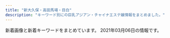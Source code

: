 ```yaml
---
title: "新大久保・高田馬場・目白"
description: "キーワード別にの巨乳アジアン・チャイナエステ嬢情報をまとめました。"
---
```


新着画像と新着キーワードをまとめています。
2021年03月06日の情報です。

<DmmAffiliateIns />
<KeywordTable
  shops={
    [
    {
        "img_links": [
            "http://www.china-es.info/img/ringo1.jpg",
            "http://www.china-es.info/images/interior_t.jpg",
            "http://www.china-es.info/img/nana2.jpg",
            "http://www.china-es.info/images/news.jpg",
            "http://www.china-es.info/images/sys1.jpg",
            "http://www.china-es.info/images/rec1.jpg",
            "http://www.china-es.info/images/mobile.jpg",
            "http://www.china-es.info/images/menu/top.jpg",
            "http://www.china-es.info/images/sys2.jpg",
            "http://www.china-es.info/images/menu/staff.jpg",
            "http://www.china-es.info/images/int2.jpg",
            "http://www.china-es.info/images/sys3.jpg",
            "http://www.china-es.info/img/hibiki1.jpg",
            "http://www.china-es.info/images/int4.jpg",
            "http://www.china-es.info/images/top.jpg",
            "http://www.china-es.info/images/head.jpg",
            "http://www.china-es.info/images/staff_t.jpg",
            "http://www.china-es.info/images/rec2.jpg",
            "http://www.china-es.info/images/int1.jpg",
            "http://www.china-es.info/images/int3.jpg",
            "http://www.china-es.info/img/nana1.jpg",
            "http://www.china-es.info/images/menu/interior.jpg"
        ],
        "station": "JR\u9ad8\u7530\u99ac\u5834\u99c5\u65e9\u7a32\u7530\u53e3",
        "url": "http://www.china-es.info/",
        "name": "Honey At Home \u30cf\u30cb\u30fc\u30a2\u30c3\u30c8\u30db\u30fc\u30e0",
        "keywords": {}
    },
    {
        "station": "JR\u5927\u4e45\u4fdd\u99c5\u5317\u53e3",
        "keywords": {},
        "img_links": [
            "http://p-aroma.work/staff/rina.jpg",
            "http://p-aroma.work/images/staff_t.png",
            "http://p-aroma.work/images/s1.png",
            "http://p-aroma.work/images/interior_t.png",
            "http://p-aroma.work/images/sys.png",
            "http://p-aroma.work/images/news.jpg",
            "http://p-aroma.work/img/rina1.png",
            "http://p-aroma.work/staff/kasumi.jpg",
            "http://p-aroma.work/images/mobile.jpg",
            "http://p-aroma.work/images/4.jpg",
            "http://p-aroma.work/images/s1.jpg",
            "http://p-aroma.work/images/int2.png",
            "http://p-aroma.work/images/tel.jpg",
            "http://p-aroma.work/images/3.jpg",
            "http://p-aroma.work/images/6.jpg",
            "http://p-aroma.work/img/mayu1.png",
            "http://p-aroma.work/img/kasumi1.png",
            "http://p-aroma.work/images/int1.png",
            "http://p-aroma.work/images/head.jpg",
            "http://p-aroma.work/staff/ayaka.jpg",
            "http://p-aroma.work/images/s2.jpg",
            "http://p-aroma.work/images/1.jpg",
            "http://p-aroma.work/images/2.jpg",
            "http://p-aroma.work/staff/mirai.jpg",
            "http://p-aroma.work/img/ayaka1.png",
            "http://p-aroma.work/staff/mayu.jpg",
            "http://p-aroma.work/img/mirai1.png"
        ],
        "url": "http://p-aroma.work/",
        "name": "\u7652\u3057\u306e\u51fa\u4f1a\u3044"
    },
    {
        "keywords": {},
        "img_links": [
            "http://esthe.top/images/an_1_05.jpg",
            "http://esthe.top/images/demo/slider/tooltips/slide2.png",
            "http://esthe.top/images/an_1_04.jpg",
            "http://esthe.top/images/room_images/index-02.jpg",
            "http://esthe.top/images/Bottom_01.jpg",
            "http://esthe.top/images/staff_images/staff_01a.jpg",
            "http://esthe.top/images/room_images/gallery-01.jpg",
            "http://esthe.top/images/an_2_02.jpg",
            "http://esthe.top/images/demo/slider/tooltips/slide1.png",
            "http://esthe.top/images/staff_images/staff_010a.jpg",
            "http://esthe.top/images/staff_images/staff_07b.jpg",
            "http://esthe.top/images/staff_images/staff_09b.jpg",
            "http://esthe.top/images/demo/slider/images/slide1.png",
            "http://esthe.top/images/staff_images/staff_09a.jpg",
            "http://esthe.top/images/an_2_06.jpg",
            "http://esthe.top/images/demo/slider/tooltips/slide3.png",
            "http://esthe.top/images/QRcode.jpg",
            "http://esthe.top/images/an_1_03.jpg",
            "http://esthe.top/images/room_images/gallery-05.jpg",
            "http://esthe.top/images/staff_images/staff_07a.jpg",
            "http://esthe.top/images/an_1_06.jpg",
            "http://esthe.top/images/acs_ima/access-03.jpg",
            "http://esthe.top/images/Bottom_02.jpg",
            "http://esthe.top/images/staff_images/staff_01b.jpg",
            "http://esthe.top/images/room_images/gallery-04.jpg",
            "http://esthe.top/images/staff_images/staff_04b.jpg",
            "http://esthe.top/images/an_1_07.jpg",
            "http://esthe.top/images/an_1_02.jpg",
            "http://esthe.top/images/acs_ima/access-04.jpg",
            "http://esthe.top/images/demo/slider/images/slide3.png",
            "http://esthe.top/images/demo/slider/tooltips/slide4.png",
            "http://esthe.top/images/room_images/gallery-03.jpg",
            "http://esthe.top/images/demo/slider/tooltips/slide5.png",
            "http://esthe.top/images/room_images/gallery-02.jpg",
            "http://esthe.top/images/an_2_07.jpg",
            "http://esthe.top/images/acs_ima/access-02.jpg",
            "http://esthe.top/images/acs_ima/access-01.jpg",
            "http://esthe.top/images/room_images/index-01.jpg",
            "http://esthe.top/images/staff_images/staff_04a.jpg",
            "http://esthe.top/images/room_images/gallery-06.jpg",
            "http://esthe.top/images/an_2_04.jpg",
            "http://esthe.top/images/an_2_05.jpg",
            "http://esthe.top/images/demo/slider/images/slide2.png",
            "http://esthe.top/images/an_2_03.jpg",
            "http://esthe.top/images/demo/slider/images/slide4.png",
            "http://esthe.top/images/demo/slider/images/slide5.png",
            "http://esthe.top/images/staff_images/staff_010b.jpg"
        ],
        "name": "RAN\uff5e\u30e9\u30f3\uff5e",
        "station": "JR\u9ad8\u7530\u99ac\u5834\u99c5\u6771\u53e3",
        "url": "http://esthe.top/"
    },
    {
        "station": "JR\u5927\u4e45\u4fdd\u99c5\u5317\u53e3",
        "keywords": {
            "C": 21,
            "E": 1
        },
        "url": "https://www.cocoro556.in/",
        "name": "COCORO",
        "img_links": [
            "https://www.cocoro556.in/img/material/noimg_m.jpg",
            "https://www.cocoro556.in/img/girl/main/smain1421b75436b0012f83588e08b8d8eb48c8c2.jpg",
            "https://www.cocoro556.in/img/material/noimg_s.jpg",
            "https://www.cocoro556.in/img/girl/main/smain1491773ceed1a7cd35919e9c6866285fb943.jpg",
            "https://www.cocoro556.in/img/material/top_t3_imgrev1.jpg",
            "https://www.cocoro556.in/img/girl/list/slist142b75436b0012f83588e08b8d8eb48c8c2.jpg",
            "https://www.cocoro556.in/img/girl/main/smain1441346e3df3ff1cef1386c89c6ba9e9f72e.jpg",
            "https://www.cocoro556.in/img/girl/list/slist154a1f8e548a2959236fdd0e7abcde80ac7.jpg",
            "https://www.cocoro556.in/img/girl/list/slist16435ee9e4407f412c3d2708030a189f1c0.jpg",
            "https://www.cocoro556.in/img/material/pd_st1.png",
            "https://www.cocoro556.in/img/material/photost2rev1.png",
            "https://www.cocoro556.in/img/girl/thumb/smain1541a1f8e548a2959236fdd0e7abcde80ac7.jpg",
            "https://www.cocoro556.in/img/girl/thumb/smain1421b75436b0012f83588e08b8d8eb48c8c2.jpg",
            "https://www.cocoro556.in/img/girl/thumb/smain1442346e3df3ff1cef1386c89c6ba9e9f72e.jpg",
            "https://www.cocoro556.in/img/girl/thumb/smain14634879628e490d1ecf1cd7a9d727569f95.jpg",
            "https://www.cocoro556.in/img/material/gm6_rollout.png",
            "https://www.cocoro556.in/img/material/gm2_rollout.png",
            "https://www.cocoro556.in/img/material/p2_t2_subt4.png",
            "https://www.cocoro556.in/img/material/pd_st2.png",
            "https://www.cocoro556.in/img/material/p6_t2_subt1.png",
            "https://www.cocoro556.in/img/material/photost3rev1.png",
            "https://www.cocoro556.in/img/material/top_t3_subt1.png",
            "https://www.cocoro556.in/img/material/p2_t2.png",
            "https://www.cocoro556.in/img/girl/thumb/smain163122954962968a79edd4eae79b844b9988.jpg",
            "https://www.cocoro556.in/img/material/gm5_rollout.png",
            "https://www.cocoro556.in/img/girl/list/slist144346e3df3ff1cef1386c89c6ba9e9f72e.jpg",
            "https://www.cocoro556.in/img/material/photost1.png",
            "https://www.cocoro556.in/img/girl/thumb/smain1491773ceed1a7cd35919e9c6866285fb943.jpg",
            "https://www.cocoro556.in/img/material/p6_t2.png",
            "https://www.cocoro556.in/img/girl/main/smain163122954962968a79edd4eae79b844b9988.jpg",
            "https://www.cocoro556.in/img/material/mobilesite.png",
            "https://www.cocoro556.in/img/material/p2_t2_subt5_m1.png",
            "https://www.cocoro556.in/img/girl/thumb/smain1542a1f8e548a2959236fdd0e7abcde80ac7.jpg",
            "https://www.cocoro556.in/img/material/pageheaderimg1.jpg",
            "https://www.cocoro556.in/img/girl/thumb/smain1443346e3df3ff1cef1386c89c6ba9e9f72e.jpg",
            "https://www.cocoro556.in/img/girl/thumb/smain14922dea5bdda380e76839c012ab24bd9f82.jpg",
            "https://www.cocoro556.in/img/material/p2_t2_sub_m1_3.png",
            "https://www.cocoro556.in/img/material/pageheaderimg4.jpg",
            "https://www.cocoro556.in/img/girl/main/smain1461f806d031a1244ccfaa8b4d307f6ef6d7.jpg",
            "https://www.cocoro556.in/img/girl/thumb/smain1543ab2e0ee9f9fde8103e9fe80e33b07761.jpg",
            "https://www.cocoro556.in/img/material/p6_t1.png",
            "https://www.cocoro556.in/img/girl/thumb/smain1461f806d031a1244ccfaa8b4d307f6ef6d7.jpg",
            "https://www.cocoro556.in/img/girl/thumb/smain1423ae12bc52cc115b3190fbe6a84a8ffa74.jpg",
            "https://www.cocoro556.in/img/material/top_t4.png",
            "https://www.cocoro556.in/img/material/gm3_rollover.png",
            "https://www.cocoro556.in/img/material/p3_t1.png",
            "https://www.cocoro556.in/img/material/noimg_b.jpg",
            "https://www.cocoro556.in/img/girl/main/smain1541a1f8e548a2959236fdd0e7abcde80ac7.jpg",
            "https://www.cocoro556.in/img/material/age_rollout.png",
            "https://www.cocoro556.in/img/material/p2_t2_subt5.png",
            "https://www.cocoro556.in/img/material/gm2_rollover.png",
            "https://www.cocoro556.in/img/material/p2_t2_subt2.png",
            "https://www.cocoro556.in/img/material/photost5.png",
            "https://www.cocoro556.in/img/material/top_t1.png",
            "https://www.cocoro556.in/img/girl/main/smain164135ee9e4407f412c3d2708030a189f1c0.jpg",
            "https://www.cocoro556.in/img/camp/camp20210301.jpg",
            "https://www.cocoro556.in/img/material/photost4rev1.png",
            "https://www.cocoro556.in/img/girl/thumb/smain126142f85375ac3eb532582567360874d2d6.jpg",
            "https://www.cocoro556.in/img/material/gm1_rollout.png",
            "https://www.cocoro556.in/img/girl/thumb/smain1462f806d031a1244ccfaa8b4d307f6ef6d7.jpg",
            "https://www.cocoro556.in/img/material/gm5_rollover.png",
            "https://www.cocoro556.in/img/material/pageheaderimg3.jpg",
            "https://www.cocoro556.in/img/material/pd_st3.png",
            "https://www.cocoro556.in/img/girl/thumb/smain1422b75436b0012f83588e08b8d8eb48c8c2.jpg",
            "https://www.cocoro556.in/img/material/photost6.png",
            "https://www.cocoro556.in/img/material/pd_number.png",
            "https://www.cocoro556.in/img/girl/thumb/smain126332fd72809eba38056753c1720b05d8d5.jpg",
            "https://www.cocoro556.in/img/material/p3_1_t1.png",
            "https://www.cocoro556.in/img/material/p2_t2_subt4_m1.png",
            "https://www.cocoro556.in/img/material/p6_t3.png",
            "https://www.cocoro556.in/img/material/photost7.png",
            "https://www.cocoro556.in/img/material/p6_t3_subt1.png",
            "https://www.cocoro556.in/img/material/p2_t2_subt5_m2.png",
            "https://www.cocoro556.in/img/material/leftinfo.png",
            "https://www.cocoro556.in/img/girl/list/slist146f806d031a1244ccfaa8b4d307f6ef6d7.jpg",
            "https://www.cocoro556.in/img/girl/thumb/smain164135ee9e4407f412c3d2708030a189f1c0.jpg",
            "https://www.cocoro556.in/img/material/top_t2.png",
            "https://www.cocoro556.in/img/material/p5_t1.png",
            "https://www.cocoro556.in/img/material/p2_t2_sub_m1_2.png",
            "https://www.cocoro556.in/img/girl/main/smain126142f85375ac3eb532582567360874d2d6.jpg",
            "https://www.cocoro556.in/img/girl/thumb/smain1441346e3df3ff1cef1386c89c6ba9e9f72e.jpg",
            "https://www.cocoro556.in/img/material/gm4_rollout.png",
            "https://www.cocoro556.in/img/girl/thumb/smain1493773ceed1a7cd35919e9c6866285fb943.jpg",
            "https://www.cocoro556.in/img/material/top_t3.png",
            "https://www.cocoro556.in/img/camp/camp20200426sub.jpg",
            "https://www.cocoro556.in/img/material/ftel.png",
            "https://www.cocoro556.in/img/material/p2_t2_subt3.png",
            "https://www.cocoro556.in/img/material/gm1_rollover.png",
            "https://www.cocoro556.in/img/girl/thumb/smain126242f85375ac3eb532582567360874d2d6.jpg",
            "https://www.cocoro556.in/img/material/p2_t2_sub_m1_1.png",
            "https://www.cocoro556.in/img/material/p2_t2_subt1.png",
            "https://www.cocoro556.in/img/material/pageheaderimg2.jpg",
            "https://www.cocoro556.in/img/material/gm3_rollout.png",
            "https://www.cocoro556.in/img/material/accminimgrev1.jpg",
            "https://www.cocoro556.in/img/material/gm6_rollover.png",
            "https://www.cocoro556.in/img/girl/list/slist16322954962968a79edd4eae79b844b9988.jpg",
            "https://www.cocoro556.in/img/girl/list/slist12642f85375ac3eb532582567360874d2d6.jpg",
            "https://www.cocoro556.in/img/girl/list/slist149773ceed1a7cd35919e9c6866285fb943.jpg"
        ]
    },
    {
        "img_links": [
            "http://familiar.tyo.cm/photos/sites/37/2019/10/2019102502193551.jpg",
            "http://familiar.tyo.cm/photos/sites/37/2019/03/2019032406115440.jpg",
            "http://familiar.tyo.cm/photos/sites/37/2019/03/2019032406115311.jpg",
            "http://familiar.tyo.cm/photos/sites/37/2019/06/2019060406161857.jpg",
            "http://familiar.tyo.cm/photos/sites/37/2019/11/2019110802115992.jpg",
            "http://familiar.tyo.cm/photos/sites/37/2019/09/2019090503385014.jpg",
            "http://familiar.tyo.cm/images/s_link.jpg",
            "http://familiar.tyo.cm/images/tel.png",
            "http://familiar.tyo.cm/photos/sites/37/2019/03/2019032406115446.jpg",
            "http://familiar.tyo.cm/photos/sites/37/2019/11/2019112002511160.jpg",
            "http://familiar.tyo.cm/photos/sites/37/2018/12/2018121903013346.jpg",
            "http://familiar.tyo.cm/photos/sites/37/2019/03/2019031806471671.jpg",
            "http://familiar.tyo.cm/images/mobile.jpg",
            "http://familiar.tyo.cm/photos/sites/37/2019/03/2019032406115598.jpg",
            "http://familiar.tyo.cm/photos/sites/37/2019/03/2019032406115451.jpg",
            "http://familiar.tyo.cm/photos/sites/37/2019/06/2019061502562745.jpg",
            "http://familiar.tyo.cm/photos/sites/37/2019/06/2019061502562797.jpg",
            "http://familiar.tyo.cm/images/top.png",
            "http://familiar.tyo.cm/photos/sites/37/2019/10/2019100304481325.jpg",
            "http://familiar.tyo.cm/photos/sites/37/2019/12/2019120401354873.jpg",
            "http://familiar.tyo.cm/photos/sites/37/2019/03/2019032406115491.jpg",
            "http://familiar.tyo.cm/images/s_news.jpg",
            "http://familiar.tyo.cm/photos/sites/37/2019/12/201912130833132.jpg",
            "http://familiar.tyo.cm/photos/sites/37/2019/03/2019032406115312.jpg",
            "http://familiar.tyo.cm/photos/sites/37/2019/12/2019120502264671.jpg",
            "http://familiar.tyo.cm/images/s_staff.jpg",
            "http://familiar.tyo.cm/photos/sites/37/2019/06/201906040617136.jpg",
            "http://familiar.tyo.cm/photos/sites/37/2019/06/2019061502562798.jpg",
            "http://familiar.tyo.cm/photos/sites/37/2019/12/2019120502265383.jpg",
            "http://familiar.tyo.cm/photos/sites/37/2019/12/2019120401355046.jpg",
            "http://familiar.tyo.cm/photos/sites/37/2019/12/2019120401354980.jpg",
            "http://familiar.tyo.cm/photos/sites/37/2019/10/2019102502193826.jpg",
            "http://familiar.tyo.cm/photos/sites/37/2019/11/2019112902341792.jpg",
            "http://familiar.tyo.cm/photos/sites/37/2019/10/2019102408541458.jpg",
            "http://familiar.tyo.cm/photos/sites/37/2018/12/2018121903022968.jpg",
            "http://familiar.tyo.cm/images/1.png",
            "http://familiar.tyo.cm/photos/sites/37/2019/09/201909270657496.jpg",
            "http://familiar.tyo.cm/photos/sites/37/2019/06/2019060406241084.jpg",
            "http://familiar.tyo.cm/photos/sites/37/2019/06/2019062210030384.jpg"
        ],
        "keywords": {
            "88": 27,
            "86": 94,
            "83": 9,
            "87": 72,
            "85": 18,
            "E": 36,
            "C": 2,
            "D": 182
        },
        "station": "JR\u65b0\u5927\u4e45\u4fdd\u99c5",
        "name": "Familiar\u30fb\u30d5\u30a1\u30df\u30ea\u30fc\u30a2",
        "url": "http://familiar.tyo.cm/"
    },
    {
        "keywords": {
            "86": 4,
            "C": 3,
            "D": 2,
            "E": 2,
            "88": 3
        },
        "name": "NEW ONLY ONE",
        "img_links": [
            "http://www.aromaonly1.com/images/index_02.jpg",
            "http://www.aromaonly1.com/images/index_15.jpg",
            "http://www.aromaonly1.com/uploads/66dc68de1f9c001b6f15d52303314efc.jpg",
            "http://www.aromaonly1.com/images/index_03.jpg",
            "http://www.aromaonly1.com/images/aromaonly1_468x60.png",
            "http://www.aromaonly1.com/images/index_04.jpg",
            "http://www.aromaonly1.com/uploads/c24b4a66b959c50d941c227e2167e47a.jpg",
            "http://www.aromaonly1.com/images/index_01.jpg",
            "http://www.aromaonly1.com/uploads/18799c1985ca7d1cd026808323ec51c2.jpg",
            "http://www.aromaonly1.com/images/index_12.jpg",
            "http://www.aromaonly1.com/uploads/3e6ede4dd71b9611bfc0fc01fff82057.jpg",
            "http://www.aromaonly1.com/uploads/ac75f516de3602f2ed5de1d9e2383a35.jpg",
            "http://www.aromaonly1.com/uploads/8e9e8b4d89b256773f17dff61368328c.jpg",
            "http://www.aromaonly1.com/images/index_06.jpg",
            "http://www.aromaonly1.com/images/index_07.jpg",
            "http://www.aromaonly1.com/images/index_16.jpg",
            "http://www.aromaonly1.com/uploads/015cba9c432d730d26583fe998534fa6.jpg",
            "http://www.aromaonly1.com/images/index_18.jpg",
            "http://www.aromaonly1.com/images/index_08.jpg",
            "http://www.aromaonly1.com/images/link_10.jpg",
            "http://www.aromaonly1.com/images/girls_10.jpg",
            "http://www.aromaonly1.com/images/index_14.jpg",
            "http://www.aromaonly1.com/images/index_11.jpg",
            "http://www.aromaonly1.com/uploads/56e94a67d1aa4ea89d5f2064a387ab96.jpg",
            "http://www.aromaonly1.com/uploads/e01fa669285bc99ba782abfd90a08bb2.jpg",
            "http://www.aromaonly1.com/uploads/b43afdf6c0db7020b472f89b05664984.jpg",
            "http://www.aromaonly1.com/images/service_10.jpg",
            "http://www.aromaonly1.com/images/index_05.jpg",
            "http://www.aromaonly1.com/images/index_21.jpg",
            "http://www.aromaonly1.com/images/fanhui.png",
            "http://www.aromaonly1.com/uploads/0d74a4af5e268e3562daa56048c13906.jpg",
            "http://www.aromaonly1.com/images/interior_10.jpg",
            "http://www.aromaonly1.com/uploads/5f4083d49285cbe64774b1bd70e86150.jpg",
            "http://www.aromaonly1.com/my_work/images/pic1.png",
            "http://www.aromaonly1.com/images/service_11.jpg",
            "http://www.aromaonly1.com/uploads/39a20c0f1405de5aa73fad53492e41be.jpg",
            "http://www.aromaonly1.com/uploads/2f5941103973429d3981087968a845a3.jpg",
            "http://www.aromaonly1.com/images/index_17.jpg",
            "http://www.aromaonly1.com/images/index_19.jpg",
            "http://www.aromaonly1.com/images/index_20.jpg"
        ],
        "url": "http://www.aromaonly1.com/",
        "station": "JR\u9ad8\u7530\u99ac\u5834\u99c5"
    },
    {
        "station": "JR\u5927\u4e45\u4fdd\u99c5\u5357\u53e3",
        "img_links": [
            "http://milk.tyo.cm/photos/sites/72/2020/11/202011100524008.jpg",
            "http://milk.tyo.cm/photos/sites/72/2021/02/202102240112042.jpg",
            "http://milk.tyo.cm/images/sp_nav02.png",
            "http://milk.tyo.cm/images/koko_234x60.png",
            "http://milk.tyo.cm/photos/sites/72/2020/06/2020061206444417.jpg",
            "http://milk.tyo.cm/images/re.png",
            "http://milk.tyo.cm/images/sp_nav03.png",
            "http://milk.tyo.cm/images/top.png",
            "http://milk.tyo.cm/images/blog.jpg",
            "http://milk.tyo.cm/images/tit_service.png",
            "http://milk.tyo.cm/images/img_service01.jpg",
            "http://milk.tyo.cm/photos/sites/72/2021/03/2021030201303372.jpg",
            "http://milk.tyo.cm/images/img_service03.jpg",
            "http://milk.tyo.cm/images/link_nav01.png",
            "http://milk.tyo.cm/images/sp_header.jpg",
            "http://milk.tyo.cm/photos/sites/72/2020/06/2020061206443832.jpg",
            "http://milk.tyo.cm/images/link_nav05.png",
            "http://milk.tyo.cm/images/room2_l.jpg",
            "http://milk.tyo.cm/images/tit_staff.png",
            "http://milk.tyo.cm/images/link_nav02.png",
            "http://milk.tyo.cm/images/bg_cont01.png",
            "http://milk.tyo.cm/images/room3_l.jpg",
            "http://milk.tyo.cm/images/tit_pick.png",
            "http://milk.tyo.cm/images/room1_l.jpg",
            "http://milk.tyo.cm/images/img_service02.jpg",
            "http://milk.tyo.cm/photos/sites/72/2021/01/2021012610102711.jpg",
            "http://milk.tyo.cm/images/room4_l.jpg",
            "http://milk.tyo.cm/images/link_nav03.png",
            "http://milk.tyo.cm/images/com_tel.png",
            "http://milk.tyo.cm/images/bg_cont03.png",
            "http://milk.tyo.cm/images/sp_tit_pick.png",
            "http://milk.tyo.cm/photos/sites/72/2021/03/2021030109204879.jpg",
            "http://milk.tyo.cm/images/img_service04.jpg",
            "http://milk.tyo.cm/images/sp_nav01.png",
            "http://milk.tyo.cm/images/ico_headline.png",
            "http://milk.tyo.cm/images/link_nav04.png",
            "http://milk.tyo.cm/photos/sites/72/2021/02/2021021003450576.jpg",
            "http://milk.tyo.cm/photos/sites/72/2021/02/202102100345053.jpg"
        ],
        "url": "http://milk.tyo.cm/",
        "keywords": {
            "87": 8,
            "86": 8,
            "85": 24,
            "E": 16,
            "C": 14,
            "90": 8,
            "D": 40,
            "83": 8
        },
        "name": "\u30df\u30eb\u30af"
    },
    {
        "keywords": {},
        "url": "http://www.harunoyume.com/",
        "img_links": [
            "http://www.harunoyume.com/images/covergirl.jpg",
            "http://www.harunoyume.com/images/discount.jpg",
            "http://www.harunoyume.com/images/service-image.jpg",
            "http://www.harunoyume.com/images/campaign.jpg"
        ],
        "name": "\u6625\u306e\u5922",
        "station": "JR\u65b0\u5927\u4e45\u4fdd\u99c5"
    },
    {
        "url": "http://www.y-rlx.site/",
        "img_links": [
            "http://www.y-rlx.site/images/upload/thumb/c69d7050fbdbb36f.jpg",
            "http://www.y-rlx.site/images/upload/thumb/e47d8394208727d5.jpg",
            "http://www.y-rlx.site/images/index_19.jpg",
            "http://www.y-rlx.site/images/upload/thumb/ed8b0cbb7323414a.jpg",
            "http://www.y-rlx.site/images/info.jpg",
            "http://www.y-rlx.site/images/upload/thumb/e0a26e58e17a1416.jpg",
            "http://y-rlx.site/images/index_07.jpg",
            "http://www.y-rlx.site/images/index_11.jpg",
            "http://www.y-rlx.site/images/index_08.jpg",
            "http://www.y-rlx.site/images/upload/thumb/2c7fdde9ad97892b.jpg",
            "http://www.y-rlx.site/images/index_20.jpg",
            "http://www.y-rlx.site/girl/05.jpg",
            "http://www.y-rlx.site/images/index_04.jpg",
            "http://www.y-rlx.site/images/index_18.jpg",
            "http://www.y-rlx.site/images/index_10.jpg",
            "http://www.y-rlx.site/images/index_03.jpg",
            "http://www.y-rlx.site/images/card.jpg",
            "http://www.y-rlx.site/images/upload/thumb/55cf68e3bb41cd32.jpg",
            "http://y-rlx.site/images/index_04.jpg",
            "http://www.y-rlx.site/images/info_09.jpg",
            "http://www.y-rlx.site/images/index_01.jpg",
            "http://www.y-rlx.site/images/index_06.jpg",
            "http://www.y-rlx.site/girl/02.jpg",
            "http://www.y-rlx.site/images/rec_09.jpg",
            "http://www.y-rlx.site/images/upload/thumb/aca6a86f5cace319.jpg",
            "http://www.y-rlx.site/images/index_07.jpg",
            "http://www.y-rlx.site/images/index_13.jpg",
            "http://www.y-rlx.site/images/staff_09.jpg",
            "http://www.y-rlx.site/girl/03.jpg",
            "http://www.y-rlx.site/girl/04.jpg",
            "http://www.y-rlx.site/images/rec.jpg",
            "http://www.y-rlx.site/girl/01.jpg",
            "http://www.y-rlx.site/images/upload/thumb/0fba3207fb3c4467.jpg",
            "http://www.y-rlx.site/images/index_02.jpg",
            "http://www.y-rlx.site/images/upload/thumb/6a56a1b37abdca69.jpg",
            "http://www.y-rlx.site/images/index_05.jpg",
            "http://www.y-rlx.site/images/index_09.jpg",
            "http://www.y-rlx.site/images/index_15.jpg"
        ],
        "keywords": {
            "88": 1,
            "D": 1,
            "87": 4,
            "89": 1,
            "C": 5
        },
        "station": "JR\u9ad8\u7530\u99ac\u5834\u99c5\u65e9\u7a32\u7530\u53e3",
        "name": "\u60a0\u30a8\u30b9\u30c6"
    },
    {
        "url": "https://est-hana.com/",
        "img_links": [
            "https://est-hana.com/img/girl/thumb/smain19725e2ed7efe2de621955e09d12295a13ee.jpg",
            "https://est-hana.com/img/girl/main/smain1911ec56c0d5cc68365ea11e2e52a40272d8.jpg",
            "https://est-hana.com/img/material/sys_etc.png",
            "https://est-hana.com/img/girl/list/s75_face.jpg",
            "https://est-hana.com/img/material/hosi5.png",
            "https://est-hana.com/img/material/massap7.jpg",
            "https://est-hana.com/img/girl/pickup/topgirl20140510202547.png",
            "https://est-hana.com/img/girl/thumb/smain1931e3a7504f14e2050f14cb6782d72bb46c.jpg",
            "https://est-hana.com/img/girl/list/s86_face.jpg",
            "https://est-hana.com/img/girl/thumb/smain193281777917c863b2cd265723b9cb5a3c32.jpg",
            "https://est-hana.com/img/girl/thumb/smain197153ce52e0264e81a8a42e5d3c84dd833e.jpg",
            "https://est-hana.com/img/girl/list/s86_list.jpg",
            "https://est-hana.com/img/material/staff_t1rev1.png",
            "https://est-hana.com/img/girl/list/slist2012ba9beda1a19f1ba57dcc87485d57321.jpg",
            "https://est-hana.com/img/material/age.png",
            "https://est-hana.com/img/girl/main/s86_1.jpg",
            "https://est-hana.com/img/material/top_t6.png",
            "https://est-hana.com/img/girl/pickup/topgirl20141227182718.png",
            "https://est-hana.com/img/material/massap2.jpg",
            "https://est-hana.com/img/girl/list/sface189e9ae2d8752cd8b9474ebd62df9909f9b.jpg",
            "https://est-hana.com/img/material/photorenew3.jpg",
            "https://est-hana.com/img/girl/list/s139_face.jpg",
            "https://est-hana.com/img/girl/list/s88_face.jpg",
            "https://est-hana.com/img/material/massap3.jpg",
            "https://est-hana.com/img/material/massap6.jpg",
            "https://est-hana.com/img/girl/main/s173_1.jpg",
            "https://est-hana.com/img/girl/list/slist199a8b144d9cbd006fc9dffdf23ad77de07.jpg",
            "https://est-hana.com/img/girl/main/s180_1.jpg",
            "https://est-hana.com/img/girl/thumb/smain1871110bf62c88dcefca310cdc127f9b11f2.jpg",
            "https://est-hana.com/img/girl/thumb/s77_3.jpg",
            "https://est-hana.com/img/girl/pickup/topgirl20180908131653.png",
            "https://est-hana.com/img/girl/main/smain1871110bf62c88dcefca310cdc127f9b11f2.jpg",
            "https://est-hana.com/img/material/staffdetail_t1.png",
            "https://est-hana.com/img/girl/pickup/topgirl20190528141109.png",
            "https://est-hana.com/img/girl/list/sface190e7f2a11706f93c08ab1eb76c57c0a501.jpg",
            "https://est-hana.com/img/girl/list/sface187386757ea62d773ca58e2457fc23b8e13.jpg",
            "https://est-hana.com/img/girl/main/s77_1.jpg",
            "https://est-hana.com/img/girl/list/slist8365230fc40840a020ba3ed47600db4b4a.jpg",
            "https://est-hana.com/img/material/photorenew2rev1.jpg",
            "https://est-hana.com/img/girl/pickup/pickup20141227182613.jpeg",
            "https://est-hana.com/img/girl/pickup/pickup20190121202926.jpg",
            "https://est-hana.com/img/material/photorenew4.jpg",
            "https://est-hana.com/img/material/massap1.jpg",
            "https://est-hana.com/img/material/sframe2014.png",
            "https://est-hana.com/img/girl/list/s163_list.jpg",
            "https://est-hana.com/img/girl/main/smain1931e3a7504f14e2050f14cb6782d72bb46c.jpg",
            "https://est-hana.com/img/material/sys_course1_rev2.png",
            "https://est-hana.com/img/girl/list/slist110d5ce8a5906e2cdaf90af47c9395e0dff.jpg",
            "https://est-hana.com/img/girl/list/slist189e9ae2d8752cd8b9474ebd62df9909f9b.jpg",
            "https://est-hana.com/img/girl/thumb/s173_2.jpg",
            "https://est-hana.com/img/girl/thumb/smain1902e7f2a11706f93c08ab1eb76c57c0a501.jpg",
            "https://est-hana.com/img/material/sys_option.png",
            "https://est-hana.com/img/girl/pickup/pickup20180830201105.jpg",
            "https://est-hana.com/img/girl/thumb/smain1911ec56c0d5cc68365ea11e2e52a40272d8.jpg",
            "https://est-hana.com/img/material/gm4_rollout.png",
            "https://est-hana.com/img/whatnew/20200304.jpg",
            "https://est-hana.com/img/girl/pickup/pickup20190118192153.jpg",
            "https://est-hana.com/img/material/top_t2_img_rev2.jpg",
            "https://est-hana.com/img/girl/list/s163_face.jpg",
            "https://est-hana.com/img/material/topflashimg1.jpg",
            "https://est-hana.com/img/whatnew/20200401_mask.jpg",
            "https://est-hana.com/img/girl/thumb/s173_1.jpg",
            "https://est-hana.com/img/material/sys_course2_rev2.png",
            "https://est-hana.com/img/material/top_t2.png",
            "https://est-hana.com/img/girl/thumb/smain18725b09cd881b1f036f9f4970616c10b474.jpg",
            "https://est-hana.com/img/girl/thumb/s180_1.jpg",
            "https://est-hana.com/img/material/line1.png",
            "https://est-hana.com/img/girl/pickup/pickup20190118192257.jpg",
            "https://est-hana.com/img/girl/pickup/topgirl20180308214256.png",
            "https://est-hana.com/img/material/d6.png",
            "https://est-hana.com/img/girl/list/sface201dc74ab8dea78d771771d5fda7bccc989.jpg",
            "https://est-hana.com/img/material/accsess_picter2.jpg",
            "https://est-hana.com/img/material/gm2_rollout.png",
            "https://est-hana.com/img/material/gm5_rollout.png",
            "https://est-hana.com/img/girl/thumb/smain1901e7f2a11706f93c08ab1eb76c57c0a501.jpg",
            "https://est-hana.com/img/girl/list/sface191ec56c0d5cc68365ea11e2e52a40272d8.jpg",
            "https://est-hana.com/img/material/w6.png",
            "https://est-hana.com/img/girl/list/sface18449673a0eecbfdaab27d1a016ce6f4281.jpg",
            "https://est-hana.com/img/girl/thumb/s77_2.jpg",
            "https://est-hana.com/img/girl/thumb/s86_1.jpg",
            "https://est-hana.com/img/material/infopanel.png",
            "https://est-hana.com/img/material/systme_t2.png",
            "https://est-hana.com/img/material/hosi4.png",
            "https://est-hana.com/img/girl/list/slist191ec56c0d5cc68365ea11e2e52a40272d8.jpg",
            "https://est-hana.com/img/material/gm3_rollout.png",
            "https://est-hana.com/img/material/photorenew5.jpg",
            "https://est-hana.com/img/whatnew/20200401min60.jpg",
            "https://est-hana.com/img/girl/list/s180_list.jpg",
            "https://est-hana.com/img/material/accsess_station.png",
            "https://est-hana.com/img/material/gm1_rollout.png",
            "https://est-hana.com/img/girl/list/slist18449673a0eecbfdaab27d1a016ce6f4281.jpg",
            "https://est-hana.com/img/girl/list/s77_list.jpg",
            "https://est-hana.com/img/girl/pickup/pickup20181218104555.jpg",
            "https://est-hana.com/img/girl/pickup/pickup20191214162524.jpg",
            "https://est-hana.com/img/material/top_t4.png",
            "https://est-hana.com/img/girl/main/smain1891e9ae2d8752cd8b9474ebd62df9909f9b.jpg",
            "https://est-hana.com/img/material/staff_t1.png",
            "https://est-hana.com/img/girl/thumb/smain1891e9ae2d8752cd8b9474ebd62df9909f9b.jpg",
            "https://est-hana.com/img/girl/pickup/pickup20180526173711.jpg",
            "https://est-hana.com/img/girl/list/sface193e3a7504f14e2050f14cb6782d72bb46c.jpg",
            "https://est-hana.com/img/girl/list/s173_face.jpg",
            "https://est-hana.com/img/girl/thumb/smain1912da4fa2da2e801312734721e1a44d8e19.jpg",
            "https://est-hana.com/img/girl/thumb/smain1913da4fa2da2e801312734721e1a44d8e19.jpg",
            "https://est-hana.com/img/girl/main/smain197153ce52e0264e81a8a42e5d3c84dd833e.jpg",
            "https://est-hana.com/img/girl/list/s173_list.jpg",
            "https://est-hana.com/img/material/day.png",
            "https://est-hana.com/img/material/massa_t1.png",
            "https://est-hana.com/img/material/top_t5.png",
            "https://est-hana.com/img/girl/thumb/s77_1.jpg",
            "https://est-hana.com/img/girl/main/smain1901e7f2a11706f93c08ab1eb76c57c0a501.jpg",
            "https://est-hana.com/img/girl/pickup/topgirl20161016054301.png",
            "https://est-hana.com/img/material/detailwaku.png",
            "https://est-hana.com/img/girl/pickup/topgirl20140502225842.png",
            "https://est-hana.com/img/camp/camp20210301.png",
            "https://est-hana.com/img/girl/thumb/smain184149673a0eecbfdaab27d1a016ce6f4281.jpg",
            "https://est-hana.com/img/girl/list/sface8365230fc40840a020ba3ed47600db4b4a.jpg",
            "https://est-hana.com/img/material/month.png",
            "https://est-hana.com/img/material/top_t3.png",
            "https://est-hana.com/img/girl/pickup/pickup20190227121102.jpg",
            "https://est-hana.com/img/girl/pickup/pickup20191208191053.jpg",
            "https://est-hana.com/img/girl/list/s77_face.jpg",
            "https://est-hana.com/img/girl/list/s180_face.jpg",
            "https://est-hana.com/img/girl/list/sface110404ef9fc79e2a0a04d64b621c22a0c77.jpg",
            "https://est-hana.com/img/material/top_twitter.png",
            "https://est-hana.com/img/material/gm6_rollout.png",
            "https://est-hana.com/img/girl/pickup/topgirl20180526173824.png",
            "https://est-hana.com/img/girl/main/s75_1.jpg",
            "https://est-hana.com/img/girl/list/s88_list.jpg",
            "https://est-hana.com/img/material/m3.png",
            "https://est-hana.com/img/material/returnbtn.png",
            "https://est-hana.com/img/material/click_tel_btn.png",
            "https://est-hana.com/img/girl/list/s139_list.jpg",
            "https://est-hana.com/img/girl/thumb/s75_1.jpg",
            "https://est-hana.com/img/girl/thumb/smain83265230fc40840a020ba3ed47600db4b4a.jpg",
            "https://est-hana.com/img/girl/pickup/pickup20190528135649.jpg",
            "https://est-hana.com/img/girl/list/sface19753ce52e0264e81a8a42e5d3c84dd833e.jpg",
            "https://est-hana.com/img/girl/list/slist193a69a1a063a3159e298d18b691542266d.jpg",
            "https://est-hana.com/img/girl/list/slist187110f9d5212fd19d8b8410ec6bff294e6.jpg",
            "https://est-hana.com/img/material/massap4.jpg",
            "https://est-hana.com/img/girl/thumb/smain184249673a0eecbfdaab27d1a016ce6f4281.jpg",
            "https://est-hana.com/img/girl/thumb/smain83165230fc40840a020ba3ed47600db4b4a.jpg",
            "https://est-hana.com/img/material/sys_course3_rev1.png",
            "https://est-hana.com/img/material/photorenew1.jpg",
            "https://est-hana.com/img/girl/main/smain184149673a0eecbfdaab27d1a016ce6f4281.jpg",
            "https://est-hana.com/img/girl/main/smain83165230fc40840a020ba3ed47600db4b4a.jpg",
            "https://est-hana.com/img/girl/list/sface199a8b144d9cbd006fc9dffdf23ad77de07.jpg",
            "https://est-hana.com/img/girl/list/s75_list.jpg",
            "https://est-hana.com/img/material/systme_t1.png",
            "https://est-hana.com/img/girl/list/slist19053cc33bb85f739f63e84c2ae2c41c2eb.jpg",
            "https://est-hana.com/img/material/massap5.jpg",
            "https://est-hana.com/img/girl/list/slist19753ce52e0264e81a8a42e5d3c84dd833e.jpg"
        ],
        "keywords": {
            "C": 40,
            "E": 3
        },
        "name": "\u82b1",
        "station": "JR\u5927\u4e45\u4fdd\u99c5\u5317\u53e3"
    },
    {
        "url": "http://www.kity.work/",
        "name": "\u98a8\u96c5\u5802 \uff5e\u3075\u3046\u304c\u3069\u3046\uff5e",
        "keywords": {},
        "station": "JR\u9ad8\u7530\u99ac\u5834\u99c5\u65e9\u7a32\u7530\u53e3",
        "img_links": [
            "http://www.kity.work/images/ac2.jpg",
            "http://www.kity.work/img/sara1.jpg",
            "http://www.kity.work/staff/yuka.jpg",
            "http://www.kity.work/images/int1.jpg",
            "http://www.kity.work/images/s1.jpg",
            "http://www.kity.work/img/aoi2.jpg",
            "http://www.kity.work/img/an2.jpg",
            "http://www.kity.work/staff/sara.jpg",
            "http://www.kity.work/images/staff_t.jpg",
            "http://www.kity.work/images/interior_t.jpg",
            "http://www.kity.work/img/aoi1.jpg",
            "http://www.kity.work/img/sara2.jpg",
            "http://www.kity.work/images/3.jpg",
            "http://www.kity.work/img/an1.jpg",
            "http://www.kity.work/images/tel.jpg",
            "http://www.kity.work/images/news.jpg",
            "http://www.kity.work/images/tg.jpg",
            "http://www.kity.work/images/s2.jpg",
            "http://www.kity.work/img/minami2.jpg",
            "http://www.kity.work/images/int2.jpg",
            "http://www.kity.work/img/yuka1.jpg",
            "http://www.kity.work/images/up.jpg",
            "http://www.kity.work/images/sys.jpg",
            "http://www.kity.work/images/head.jpg",
            "http://www.kity.work/staff/an.jpg",
            "http://www.kity.work/images/5.jpg",
            "http://www.kity.work/images/1.jpg",
            "http://www.kity.work/images/s1.png",
            "http://www.kity.work/staff/minami.jpg",
            "http://www.kity.work/images/2.jpg",
            "http://www.kity.work/staff/aoi.jpg",
            "http://www.kity.work/images/4.jpg",
            "http://www.kity.work/img/minami1.jpg",
            "http://www.kity.work/img/yuka2.jpg"
        ]
    },
    {
        "url": "https://angel.abnavi.info/",
        "img_links": [
            "https://angel.abnavi.info/photos/sites/7/2020/11/2020110606371089.jpg",
            "https://angel.abnavi.info/photos/sites/7/2020/07/2020073006120917.jpg",
            "https://angel.abnavi.info/photos/sites/7/2020/09/2020092301333424.jpg",
            "https://angel.abnavi.info/images/top.jpg",
            "https://angel.abnavi.info/images/end.png",
            "https://angel.abnavi.info/images/room3.jpg",
            "https://angel.abnavi.info/images/room2.jpg",
            "https://angel.abnavi.info/photos/sites/7/2020/07/2020073005201940.jpg",
            "https://angel.abnavi.info/images/s_news.png",
            "https://angel.abnavi.info/images/room4.jpg",
            "https://angel.abnavi.info/images/s_staff.jpg",
            "https://angel.abnavi.info/photos/sites/7/2020/10/2020101305350920.jpg",
            "https://angel.abnavi.info/images/news_bj3.jpg",
            "https://angel.abnavi.info/images/nbj3.jpg",
            "https://angel.abnavi.info/photos/sites/7/2020/07/2020073005202048.jpg",
            "https://angel.abnavi.info/images/nbj1.jpg",
            "https://angel.abnavi.info/images/room1.jpg"
        ],
        "keywords": {
            "86": 4,
            "D": 5,
            "87": 1,
            "C": 14,
            "85": 1
        },
        "name": "Angel",
        "station": "JR\u9ad8\u7530\u99ac\u5834\u99c5"
    },
    {
        "station": "JR\u5927\u4e45\u4fdd\u99c5\u5317\u53e3",
        "name": "\u6c34\u8272-\u30df\u30ba\u30a4\u30ed-",
        "url": "http://kobo.mssg.jp/",
        "img_links": [
            "http://kobo.mssg.jp/images/staff_10a.jpg",
            "http://kobo.mssg.jp/layer/images/top/top_02.jpg",
            "http://kobo.mssg.jp/layer/images/top/top_08.png",
            "http://kobo.mssg.jp/images/staff_bj1.png",
            "http://kobo.mssg.jp/layer/images/top/top_04.jpg",
            "http://kobo.mssg.jp/layer/images/top/top_05.jpg",
            "http://kobo.mssg.jp/images/staff_2a.jpg",
            "http://kobo.mssg.jp/images/staff_bj4.png",
            "http://kobo.mssg.jp/layer/images/top/top_06.jpg",
            "http://kobo.mssg.jp/images/info.png",
            "http://kobo.mssg.jp/images/top1.jpg",
            "http://kobo.mssg.jp/images/staff_5.jpg",
            "http://kobo.mssg.jp/images/wenzi-staff.png",
            "http://kobo.mssg.jp/images/staff_8.jpg",
            "http://kobo.mssg.jp/images/staff_8a.jpg",
            "http://kobo.mssg.jp/images/staff_9a.jpg",
            "http://kobo.mssg.jp/layer/images/top/top_03.jpg",
            "http://kobo.mssg.jp/layer/images/top.jpg",
            "http://kobo.mssg.jp/images/s_info.png",
            "http://kobo.mssg.jp/images/staff_9b.jpg",
            "http://kobo.mssg.jp/images/staff_4.jpg",
            "http://kobo.mssg.jp/layer/images/top/top_01.jpg",
            "http://kobo.mssg.jp/images/1.jpg",
            "http://kobo.mssg.jp/images/staff_2b.jpg",
            "http://kobo.mssg.jp/images/top2.jpg"
        ],
        "keywords": {}
    },
    {
        "url": "http://www.e-candy.work/",
        "img_links": [
            "http://www.e-candy.work/img/miki1.jpg",
            "http://www.e-candy.work/images/int1.png",
            "http://www.e-candy.work/images/3.jpg",
            "http://www.e-candy.work/images/5.jpg",
            "http://www.e-candy.work/img/ai1.jpg",
            "http://www.e-candy.work/images/sys2.jpg",
            "http://www.e-candy.work/images/sys1.jpg",
            "http://www.e-candy.work/images/mobile.jpg",
            "http://www.e-candy.work/images/7.jpg",
            "http://www.e-candy.work/images/staff_t.png",
            "http://www.e-candy.work/images/head.jpg",
            "http://www.e-candy.work/images/tel.jpg",
            "http://www.e-candy.work/images/1.jpg",
            "http://www.e-candy.work/images/s1.png",
            "http://www.e-candy.work/images/int2.png",
            "http://www.e-candy.work/img/rina1.jpg",
            "http://www.e-candy.work/images/news.jpg",
            "http://www.e-candy.work/images/8.jpg",
            "http://www.e-candy.work/images/newface.png",
            "http://www.e-candy.work/images/info.png",
            "http://www.e-candy.work/images/interior_t.png",
            "http://www.e-candy.work/img/nana1.jpg",
            "http://www.e-candy.work/images/4.jpg",
            "http://www.e-candy.work/images/sys3.png",
            "http://www.e-candy.work/img/aya1.jpg",
            "http://www.e-candy.work/img/yui1.jpg",
            "http://www.e-candy.work/images/6.jpg",
            "http://www.e-candy.work/img/haruka1.jpg"
        ],
        "keywords": {},
        "station": "\u65b0\u5927\u4e45\u4fdd\u99c5",
        "name": "Lui\uff5e\u30eb\u30a4\uff5e"
    },
    {
        "img_links": [
            "http://aes-treat.com/img/ttl_mobile.jpg",
            "http://aes-treat.com/pic/top2.jpg",
            "http://aes-treat.com/scdl/staff/11041mb.jpg",
            "http://aes-treat.com/scdl/staff/10891.jpg",
            "http://aes-treat.com/scdl/staff/10891mb.jpg",
            "http://aes-treat.com/scdl/staff/10971mb.jpg",
            "http://aes-treat.com/scdl/staff/11121.jpg",
            "http://aes-treat.com/scdl/staff/10941.jpg",
            "http://aes-treat.com/scdl/staff/10681mb.jpg",
            "http://aes-treat.com/img/ttl_attbnr.jpg",
            "http://aes-treat.com/pic/head.jpg",
            "http://aes-treat.com/scdl/staff/11081.jpg",
            "http://aes-treat.com/scdl/staff/10901mb.jpg",
            "http://aes-treat.com/scdl/staff/11091mb.jpg",
            "http://aes-treat.com/scdl/staff/11081mb.jpg",
            "http://aes-treat.com/scdl/staff/11051.jpg",
            "http://aes-treat.com/scdl/staff/11041.jpg",
            "http://aes-treat.com/scdl/staff/10771mb.jpg",
            "http://aes-treat.com/scdl/staff/10651.jpg",
            "http://aes-treat.com/scdl/staff/10841mb.jpg",
            "http://aes-treat.com/scdl/staff/11151.jpg",
            "http://aes-treat.com/scdl/staff/10981mb.jpg",
            "http://aes-treat.com/scdl/staff/11121mb.jpg",
            "http://aes-treat.com/scdl/staff/10171.jpg",
            "http://aes-treat.com/scdl/staff/10721mb.jpg",
            "http://aes-treat.com/pic/top1.jpg",
            "http://aes-treat.com/scdl/staff/10681.jpg",
            "http://aes-treat.com/scdl/staff/10811.jpg",
            "http://aes-treat.com/scdl/staff/11111mb.jpg",
            "http://aes-treat.com/scdl/staff/10842.jpg",
            "http://aes-treat.com/scdl/staff/11171mb.jpg",
            "http://aes-treat.com/scdl/staff/10721.jpg",
            "http://aes-treat.com/scdl/staff/10651mb.jpg",
            "http://aes-treat.com/scdl/staff/11101.jpg",
            "http://aes-treat.com/scdl/staff/11101mb.jpg",
            "http://aes-treat.com/scdl/staff/10941mb.jpg",
            "http://aes-treat.com/scdl/staff/10971.jpg",
            "http://aes-treat.com/img/system/campaign.jpg",
            "http://aes-treat.com/scdl/staff/10981.jpg",
            "http://aes-treat.com/scdl/staff/11131.jpg",
            "http://aes-treat.com/img/ttl_nouka.jpg",
            "http://aes-treat.com/scdl/staff/11151mb.jpg",
            "http://aes-treat.com/scdl/staff/11171.jpg",
            "http://aes-treat.com/scdl/staff/11111.jpg",
            "http://aes-treat.com/scdl/staff/10841.jpg",
            "http://aes-treat.com/scdl/staff/10811mb.jpg",
            "http://aes-treat.com/img/ttl_att.png",
            "http://aes-treat.com/scdl/staff/11161.jpg",
            "http://aes-treat.com/scdl/staff/11091.jpg",
            "http://aes-treat.com/i/files/homeimg.jpg",
            "http://aes-treat.com/scdl/staff/10901.jpg",
            "http://aes-treat.com/scdl/staff/10972.jpg",
            "http://aes-treat.com/scdl/staff/10861mb.jpg",
            "http://aes-treat.com/img/ttl_sister.png",
            "http://aes-treat.com/img/ttl_staff.png",
            "http://aes-treat.com/scdl/staff/10171mb.jpg",
            "http://aes-treat.com/scdl/staff/11161mb.jpg",
            "http://aes-treat.com/scdl/staff/11162.jpg",
            "http://aes-treat.com/scdl/staff/10771.jpg",
            "http://aes-treat.com/scdl/staff/11051mb.jpg",
            "http://aes-treat.com/scdl/staff/11131mb.jpg",
            "http://aes-treat.com/scdl/staff/10902.jpg",
            "http://aes-treat.com/scdl/staff/10861.jpg"
        ],
        "station": "JR\u5927\u4e45\u4fdd\u99c5\u5317\u53e3",
        "url": "http://aes-treat.com/",
        "keywords": {
            "C": 35
        },
        "name": "Lovely Heart \u5927\u4e45\u4fdd\u5225\u9928"
    },
    {
        "name": "\u7e01\u4e2d\u7e01\uff5e\u3048\u3093\u3061\u3085\u3046\u3048\u3093\uff5e",
        "url": "http://www.enchuen.com/",
        "station": "JR\u65b0\u5927\u4e45\u4fdd\u99c5",
        "img_links": [
            "http://www.enchuen.com/images/top_slider1.jpg",
            "http://www.enchuen.com/images/interior04_s.jpg",
            "http://www.enchuen.com/images/mail_header.png",
            "http://www.enchuen.com/images/a_qa.png",
            "http://www.enchuen.com/images/h2_linkban.png",
            "http://www.enchuen.com/images/therapist_noa.jpg",
            "http://www.enchuen.com/images/top_slider6.jpg",
            "http://www.enchuen.com/images/img_service02.png",
            "http://www.enchuen.com/images/therapist_kaori.jpg",
            "http://www.enchuen.com/images/pickmessage01.png",
            "http://www.enchuen.com/images/therapist_yona.jpg",
            "http://www.enchuen.com/images/img_aromaoil.png",
            "http://www.enchuen.com/images/top_slider5.jpg",
            "http://www.enchuen.com/images/interior03.jpg",
            "http://www.enchuen.com/images/icon_eng.png",
            "http://www.enchuen.com/images/interior04.jpg",
            "http://www.enchuen.com/images/h2_link01.png",
            "http://www.enchuen.com/images/h2_qa.png",
            "http://www.enchuen.com/images/btn_gnavi05_no.png",
            "http://www.enchuen.com/images/h2_twitter.png",
            "http://www.enchuen.com/images/img_slider02.png",
            "http://www.enchuen.com/images/interior01_s.jpg",
            "http://www.enchuen.com/images/img_service04.png",
            "http://www.enchuen.com/images/tw_footer.png",
            "http://www.enchuen.com/images/therapist_kaori_s.jpg",
            "http://www.enchuen.com/images/img_service06.png",
            "http://www.enchuen.com/images/btn_gnavi06_no.png",
            "http://www.enchuen.com/images/tw_header.png",
            "http://www.enchuen.com/images/img_service03.png",
            "http://www.enchuen.com/images/img_slider03.png",
            "http://www.enchuen.com/images/mess_footer.png",
            "http://www.enchuen.com/images/interior02.jpg",
            "http://www.enchuen.com/images/btn_gnavi02_no.png",
            "http://www.enchuen.com/images/btn_gnavi01_no.png",
            "http://www.enchuen.com/images/h2_alliancegide2.png",
            "http://www.enchuen.com/images/icon_chi.png",
            "http://www.enchuen.com/images/btn_gnavi04_no.png",
            "http://www.enchuen.com/images/img_comimgsoon.jpg",
            "http://www.enchuen.com/images/q_qa.png",
            "http://www.enchuen.com/images/ins_header.png",
            "http://www.enchuen.com/images/therapist_yume.jpg",
            "http://www.enchuen.com/images/img_slider01.png",
            "http://www.enchuen.com/images/top_slider4.jpg",
            "http://www.enchuen.com/images/h2_alltherapist.png",
            "http://www.enchuen.com/images/h2_servicecontents.png",
            "http://www.enchuen.com/images/therapist_noa_s.jpg",
            "http://www.enchuen.com/images/ins_footer.png",
            "http://www.enchuen.com/images/interior03_s.jpg",
            "http://www.enchuen.com/images/interior02_s.jpg",
            "http://www.enchuen.com/images/interior01.jpg",
            "http://www.enchuen.com/images/img_service05.png",
            "http://www.enchuen.com/images/btn_gnavi03_no.png",
            "http://www.enchuen.com/images/h2_instagam.png",
            "http://www.enchuen.com/images/h2_contact.png",
            "http://www.enchuen.com/images/ban-tel.png",
            "http://www.enchuen.com/images/tel_header.png",
            "http://www.enchuen.com/images/pagetop.png",
            "http://www.enchuen.com/images/therapist_yona_s.jpg",
            "http://www.enchuen.com/images/top_slider2.jpg",
            "http://www.enchuen.com/images/therapist_yume_s.jpg",
            "http://www.enchuen.com/images/h2_alliancegide.png",
            "http://www.enchuen.com/images/img_service01.png",
            "http://www.enchuen.com/images/top_slider3.jpg",
            "http://www.enchuen.com/images/img_service07.png",
            "http://www.enchuen.com/images/h2_information.png"
        ],
        "keywords": {
            "C": 4
        }
    },
    {
        "keywords": {
            "C": 35
        },
        "name": "Lovely Heart",
        "img_links": [
            "http://aes-salon.com/img/access/road2.jpg",
            "http://aes-salon.com/scdl/staff/10091.jpg",
            "http://aes-salon.com/img/access/roaddm.png",
            "http://aes-salon.com/img/access/road4.jpg",
            "http://aes-salon.com/scdl/staff/10661mb.jpg",
            "http://aes-salon.com/scdl/staff/10122.jpg",
            "http://aes-salon.com/scdl/staff/10561mb.jpg",
            "http://aes-salon.com/scdl/staff/10511.jpg",
            "http://aes-salon.com/img/ttl_staff.png",
            "http://aes-salon.com/i/files/homeimg.jpg",
            "http://aes-salon.com/scdl/staff/10561.jpg",
            "http://aes-salon.com/scdl/staff/10631.jpg",
            "http://aes-salon.com/scdl/staff/10562.jpg",
            "http://aes-salon.com/img/ttl_bekan.jpg",
            "http://aes-salon.com/img/ttl_nouka.jpg",
            "http://aes-salon.com/scdl/staff/10631mb.jpg",
            "http://aes-salon.com/img/ttl_mobile.jpg",
            "http://aes-salon.com/scdl/staff/10651mb.jpg",
            "http://aes-salon.com/scdl/staff/10081.jpg",
            "http://aes-salon.com/scdl/staff/10341.jpg",
            "http://aes-salon.com/scdl/staff/10081mb.jpg",
            "http://aes-salon.com/scdl/staff/10292.jpg",
            "http://aes-salon.com/scdl/staff/10083.jpg",
            "http://aes-salon.com/pic/top2.jpg",
            "http://aes-salon.com/scdl/staff/10342.jpg",
            "http://aes-salon.com/scdl/staff/10671mb.jpg",
            "http://aes-salon.com/scdl/staff/10412.jpg",
            "http://aes-salon.com/scdl/staff/10461.jpg",
            "http://aes-salon.com/scdl/staff/10661.jpg",
            "http://aes-salon.com/scdl/staff/10351.jpg",
            "http://aes-salon.com/scdl/staff/10681.jpg",
            "http://aes-salon.com/scdl/staff/10563.jpg",
            "http://aes-salon.com/scdl/staff/10091mb.jpg",
            "http://aes-salon.com/scdl/staff/10691mb.jpg",
            "http://aes-salon.com/scdl/staff/10502.jpg",
            "http://aes-salon.com/img/ttl_att.png",
            "http://aes-salon.com/scdl/staff/10471.jpg",
            "http://aes-salon.com/img/ttl_sister.png",
            "http://aes-salon.com/scdl/staff/10121mb.jpg",
            "http://aes-salon.com/img/ttl_attbnr.jpg",
            "http://aes-salon.com/scdl/staff/10651.jpg",
            "http://aes-salon.com/scdl/staff/10082.jpg",
            "http://aes-salon.com/scdl/staff/10571mb.jpg",
            "http://aes-salon.com/scdl/staff/10121.jpg",
            "http://aes-salon.com/scdl/staff/10471mb.jpg",
            "http://aes-salon.com/img/system/campaign.jpg",
            "http://aes-salon.com/scdl/staff/10691.jpg",
            "http://aes-salon.com/scdl/staff/10511mb.jpg",
            "http://aes-salon.com/scdl/staff/10681mb.jpg",
            "http://aes-salon.com/scdl/staff/10602.jpg",
            "http://aes-salon.com/scdl/staff/10441mb.jpg",
            "http://aes-salon.com/scdl/staff/10591mb.jpg",
            "http://aes-salon.com/scdl/staff/10092.jpg",
            "http://aes-salon.com/scdl/staff/10441.jpg",
            "http://aes-salon.com/scdl/staff/10501mb.jpg",
            "http://aes-salon.com/scdl/staff/10472.jpg",
            "http://aes-salon.com/scdl/staff/10601mb.jpg",
            "http://aes-salon.com/scdl/staff/10411mb.jpg",
            "http://aes-salon.com/scdl/staff/10571.jpg",
            "http://aes-salon.com/img/access/road1.jpg",
            "http://aes-salon.com/img/access/road3.jpg",
            "http://aes-salon.com/scdl/staff/10501.jpg",
            "http://aes-salon.com/scdl/staff/10692.jpg",
            "http://aes-salon.com/pic/head.jpg",
            "http://aes-salon.com/scdl/staff/10592.jpg",
            "http://aes-salon.com/pic/top1.jpg",
            "http://aes-salon.com/scdl/staff/10641.jpg",
            "http://aes-salon.com/scdl/staff/10693.jpg",
            "http://aes-salon.com/scdl/staff/10694.jpg",
            "http://aes-salon.com/scdl/staff/10671.jpg",
            "http://aes-salon.com/scdl/staff/10351mb.jpg",
            "http://aes-salon.com/scdl/staff/10601.jpg",
            "http://aes-salon.com/scdl/staff/10621.jpg",
            "http://aes-salon.com/scdl/staff/10291.jpg",
            "http://aes-salon.com/scdl/staff/10411.jpg",
            "http://aes-salon.com/scdl/staff/10461mb.jpg",
            "http://aes-salon.com/scdl/staff/10462.jpg",
            "http://aes-salon.com/scdl/staff/10641mb.jpg",
            "http://aes-salon.com/scdl/staff/10591.jpg",
            "http://aes-salon.com/scdl/staff/10291mb.jpg",
            "http://aes-salon.com/scdl/staff/10621mb.jpg",
            "http://aes-salon.com/scdl/staff/10341mb.jpg"
        ],
        "url": "http://aes-salon.com/",
        "station": "JR\u5927\u4e45\u4fdd\u99c5\u5317\u53e3"
    },
    {
        "keywords": {
            "86": 3,
            "C": 18,
            "83": 3
        },
        "name": "\u99ac\u5834one",
        "img_links": [
            "http://familiar.ests.jp/images/mobile.jpg",
            "http://familiar.ests.jp/images/s_staff.png",
            "http://familiar.ests.jp/images/bian.jpg",
            "http://familiar.ests.jp/photos/sites/33/2020/10/2020101901153954.jpg",
            "http://familiar.ests.jp/images/nei_bj1.png",
            "http://familiar.ests.jp/images/staff_bj1s.png",
            "http://familiar.ests.jp/images/s_service.png",
            "http://familiar.ests.jp/images/staff_bj4s.png",
            "http://familiar.ests.jp/images/info.png",
            "http://familiar.ests.jp/photos/sites/33/2019/07/2019073009094778.jpg",
            "http://familiar.ests.jp/photos/sites/33/2019/09/2019092718570723.jpg",
            "http://familiar.ests.jp/photos/sites/33/2020/10/2020101409554799.jpg",
            "http://familiar.ests.jp/images/news.png",
            "http://familiar.ests.jp/images/service.jpg",
            "http://familiar.ests.jp/images/s_link.png",
            "http://familiar.ests.jp/photos/sites/33/2019/09/2019092318545965.jpg",
            "http://familiar.ests.jp/photos/sites/33/2019/09/2019092718554568.jpg",
            "http://familiar.ests.jp/images/top.jpg",
            "http://familiar.ests.jp/images/acc.png"
        ],
        "station": "JR\u9ad8\u7530\u99ac\u5834\u99c5\u65e9\u7a32\u7530\u53e3",
        "url": "http://familiar.ests.jp/"
    }
]
}
/>
<DmmAffiliateScript />
